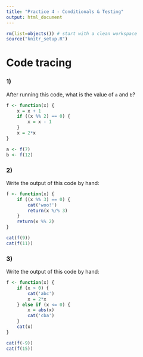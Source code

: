 ```yaml
---
title: "Practice 4 - Conditionals & Testing"
output: html_document
---
```


```r
rm(list=objects()) # start with a clean workspace
source("knitr_setup.R")
```

# Code tracing

### 1)
After running this code, what is the value of `a` and `b`?

```r
f <- function(x) {
    x = x + 1
    if ((x %% 2) == 0) {
        x = x - 1
    }
    x = 2*x
}

a <- f(7)
b <- f(12)
```

### 2)
Write the output of this code by hand:

```r
f <- function(x) {
    if ((x %% 3) == 0) {
        cat('woo!')
        return(x %/% 3)
    }
    return(x %% 2)
}

cat(f(9))
cat(f(11))
```

### 3)
Write the output of this code by hand:

```r
f <- function(x) {
    if (x > 0) {
        cat('abc')
        x = 2*x
    } else if (x <= 0) {
        x = abs(x)
        cat('cba')
    }
    cat(x)
}

cat(f(-9))
cat(f(15))
```
